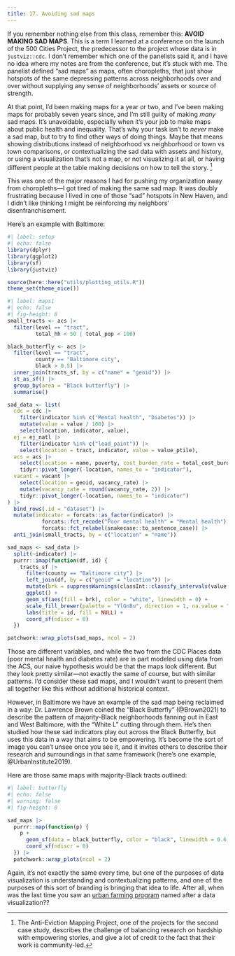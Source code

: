 ```yaml
---
title: 17. Avoiding sad maps
---
```


If you remember nothing else from this class, remember this: **AVOID MAKING SAD MAPS**. This is a term I learned at a conference on the launch of the 500 Cities Project, the predecessor to the project whose data is in `justviz::cdc`. I don't remember which one of the panelists said it, and I have no idea where my notes are from the conference, but it's stuck with me. The panelist defined "sad maps" as maps, often choropleths, that just show hotspots of the same depressing patterns across neighborhoods over and over without supplying any sense of neighborhoods' assets or source of strength.

At that point, I'd been making maps for a year or two, and I've been making maps for probably seven years since, and I'm still guilty of making *many* sad maps. It's unavoidable, especially when it's your job to make maps about public health and inequality. That's why your task isn't to *never* make a sad map, but to try to find other ways of doing things. Maybe that means showing distributions instead of neighborhood vs neighborhood or town vs town comparisons, or contextualizing the sad data with assets and history, or using a visualization that's not a map, or not visualizing it at all, or having different people at the table making decisions on how to tell the story. ^[The Anti-Eviction Mapping Project, one of the projects for the second case study, describes the challenge of balancing research on hardship with empowering stories, and give a lot of credit to the fact that their work is community-led.]

This was one of the major reasons I had for pushing my organization away from choropleths---I got tired of making the same sad map. It was doubly frustrating because I lived in one of those "sad" hotspots in New Haven, and I didn't like thinking I might be reinforcing my neighbors' disenfranchisement.

Here's an example with Baltimore:

```r
#| label: setup
#| echo: false
library(dplyr)
library(ggplot2)
library(sf)
library(justviz)

source(here::here("utils/plotting_utils.R"))
theme_set(theme_nice())
```


```r
#| label: maps1
#| echo: false
#| fig-height: 8 
small_tracts <- acs |>
  filter(level == "tract",
         total_hh < 50 | total_pop < 100)

black_butterfly <- acs |>
  filter(level == "tract",
         county == "Baltimore city",
         black > 0.5) |>
  inner_join(tracts_sf, by = c("name" = "geoid")) |>
  st_as_sf() |>
  group_by(area = "Black butterfly") |>
  summarise()

sad_data <- list(
  cdc = cdc |>
    filter(indicator %in% c("Mental health", "Diabetes")) |>
    mutate(value = value / 100) |>
    select(location, indicator, value),
  ej = ej_natl |>
    filter(indicator %in% c("lead_paint")) |>
    select(location = tract, indicator, value = value_ptile),
  acs = acs |>
    select(location = name, poverty, cost_burden_rate = total_cost_burden) |>
    tidyr::pivot_longer(-location, names_to = "indicator"),
  vacant = vacant |>
    select(location = geoid, vacancy_rate) |>
    mutate(vacancy_rate = round(vacancy_rate, 2)) |>
    tidyr::pivot_longer(-location, names_to = "indicator")
) |>
  bind_rows(.id = "dataset") |>
  mutate(indicator = forcats::as_factor(indicator) |>
           forcats::fct_recode("Poor mental health" = "Mental health") |>
           forcats::fct_relabel(snakecase::to_sentence_case)) |>
  anti_join(small_tracts, by = c("location" = "name"))

sad_maps <- sad_data |>
  split(~indicator) |>
  purrr::imap(function(df, id) {
    tracts_sf |>
      filter(county == "Baltimore city") |>
      left_join(df, by = c("geoid" = "location")) |>
      mutate(brk = suppressWarnings(classInt::classify_intervals(value, n = 5, style = "quantile"))) |>
      ggplot() +
      geom_sf(aes(fill = brk), color = "white", linewidth = 0) +
      scale_fill_brewer(palette = "YlGnBu", direction = 1, na.value = "gray80") +
      labs(title = id, fill = NULL) +
      coord_sf(ndiscr = 0)
  })

patchwork::wrap_plots(sad_maps, ncol = 2)
```

Those are different variables, and while the two from the CDC Places data (poor mental health and diabetes rate) are in part modeled using data from the ACS, our naive hypothesis would be that the maps look different. But they look pretty similar---not exactly the same of course, but with similar patterns. I'd consider these sad maps, and I wouldn't want to present them all together like this without additional historical context.

However, in Baltimore we have an example of the sad map being reclaimed in a way: Dr. Lawrence Brown coined the "Black Butterfly" (@Brown2021) to describe the pattern of majority-Black neighborhoods fanning out in East and West Baltimore, with the "White L" cutting through them. He's then studied how these sad indicators play out across the Black Butterfly, but uses this data in a way that aims to be empowering. It's become the sort of image you can't unsee once you see it, and it invites others to describe their research and surroundings in that same framework (here's one example, @UrbanInstitute2019).

Here are those same maps with majority-Black tracts outlined:

```r
#| label: butterfly
#| echo: false
#| warning: false
#| fig-height: 8

sad_maps |>
  purrr::map(function(p) {
    p +
      geom_sf(data = black_butterfly, color = "black", linewidth = 0.6, fill = NA) +
      coord_sf(ndiscr = 0)
  }) |>
  patchwork::wrap_plots(ncol = 2)
```

Again, it's not exactly the same every time, but one of the purposes of data visualization is understanding and contextualizing patterns, and one of the purposes of this sort of branding is bringing that idea to life. After all, when was the last time you saw an [urban farming program](https://farmalliancebaltimore.org/theacademy/) named after a data visualization??

